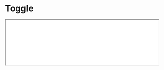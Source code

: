 # Toggle

<iframe className="comp-preview"
  src="/preview/iframe.html?globals=&args=&id=commons-form-toggle--docs&viewMode=docs"
  width="100%"
/>